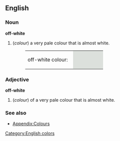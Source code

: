 ==English==

===Noun===
'''off-white'''
#(''colour'') a very pale colour that is almost white.
#:<table><tr><td>off-white colour: &nbsp;</td><td bgcolor="#DCE0DC" width="80">&nbsp; </td></tr></table>

===Adjective===
'''off-white'''
#(''colour'') of a very pale colour that is almost white.

===See also===
*[[Wiktionary_Appendix:Colours|Appendix:Colours]]


[[Category:English colors]]